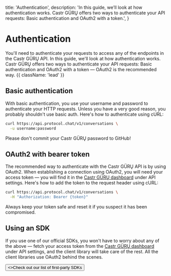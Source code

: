   title: 'Authentication',
  description:
    'In this guide, we’ll look at how authentication works. Castr GÜRŲ offers two ways to authenticate your API requests: Basic authentication and OAuth2 with a token.',
}

# Authentication

You'll need to authenticate your requests to access any of the endpoints in the Castr GÜRŲ API. In this guide, we'll look at how authentication works. Castr GÜRŲ offers two ways to authenticate your API requests: Basic authentication and OAuth2 with a token — OAuth2 is the recommended way. {{ className: 'lead' }}

## Basic authentication

With basic authentication, you use your username and password to authenticate your HTTP requests. Unless you have a very good reason, you probably shouldn't use basic auth. Here's how to authenticate using cURL:

```bash {{ title: 'Example request with basic auth' }}
curl https://api.protocol.chat/v1/conversations \
  -u username:password
```

Please don't commit your Castr GÜRŲ password to GitHub!

## OAuth2 with bearer token

The recommended way to authenticate with the Castr GÜRŲ API is by using OAuth2. When establishing a connection using OAuth2, you will need your access token — you will find it in the [Castr GÜRŲ dashboard](#) under API settings. Here's how to add the token to the request header using cURL:

```bash {{ title: 'Example request with bearer token' }}
curl https://api.protocol.chat/v1/conversations \
  -H "Authorization: Bearer {token}"
```

Always keep your token safe and reset it if you suspect it has been compromised.

## Using an SDK

If you use one of our official SDKs, you won't have to worry about any of the above — fetch your access token from the [Castr GÜRŲ dashboard](#) under API settings, and the client library will take care of the rest. All the client libraries use OAuth2 behind the scenes.

<div className="not-prose">
  <Button href="/sdks" variant="text" arrow="right">
    <>Check out our list of first-party SDKs</>
  </Button>
</div>
